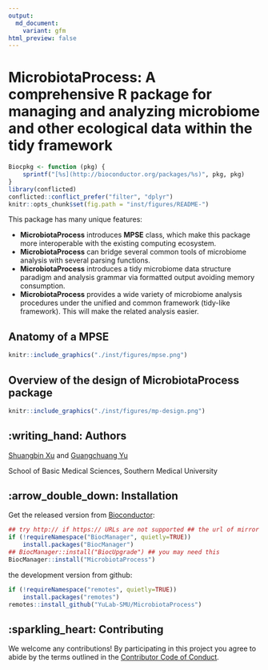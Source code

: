 ```yaml
---
output: 
  md_document:
    variant: gfm
html_preview: false
---
```


<!-- README.md is generated from README.Rmd. Please edit that file -->

# MicrobiotaProcess: A comprehensive R package for managing and analyzing microbiome and other ecological data within the tidy framework

```r
Biocpkg <- function (pkg) {
    sprintf("[%s](http://bioconductor.org/packages/%s)", pkg, pkg)
}
library(conflicted)
conflicted::conflict_prefer("filter", "dplyr")
knitr::opts_chunk$set(fig.path = "inst/figures/README-")
```

This package has many unique features:

+ **MicrobiotaProcess** introduces **MPSE** class, which make this package more interoperable with the existing computing ecosystem.
+ **MicrobiotaProcess** can bridge several common tools of microbiome analysis with several parsing functions.
+ **MicrobiotaProcess** introduces a tidy microbiome data structure paradigm and analysis grammar via formatted output 
  avoiding memory consumption.
+ **MicrobiotaProcess** provides a wide variety of microbiome analysis procedures under the unified and common framework 
  (tidy-like framework). This will make the related analysis easier.

## Anatomy of a **MPSE** 

```r
knitr::include_graphics("./inst/figures/mpse.png")
```

## Overview of the design of **MicrobiotaProcess** package

```r
knitr::include_graphics("./inst/figures/mp-design.png")
```

## :writing_hand: Authors

[Shuangbin Xu](https://github.com/xiangpin) and [Guangchuang Yu](https://guangchuangyu.github.io)

School of Basic Medical Sciences, Southern Medical University

## :arrow_double_down: Installation

Get the released version from [Bioconductor](https://bioconductor.org/packages/release/bioc/html/MicrobiotaProcess.html):

```r
## try http:// if https:// URLs are not supported ## the url of mirror
if (!requireNamespace("BiocManager", quietly=TRUE))
    install.packages("BiocManager")
## BiocManager::install("BiocUpgrade") ## you may need this
BiocManager::install("MicrobiotaProcess")
```

the development version from github:

```r
if (!requireNamespace("remotes", quietly=TRUE))
    install.packages("remotes")
remotes::install_github("YuLab-SMU/MicrobiotaProcess")
```

## :sparkling_heart: Contributing

We welcome any contributions! By participating in this project you agree to abide 
by the terms outlined in the [Contributor Code of Conduct](CONDUCT.md).
